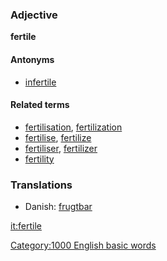 ===Adjective===
'''fertile'''

====Antonyms====
*[[infertile]]

====Related terms====
*[[fertilisation]], [[fertilization]]
*[[fertilise]], [[fertilize]]
*[[fertiliser]], [[fertilizer]]
*[[fertility]]

===Translations===
*Danish: [[frugtbar]]

[[it:fertile]]
[[Category:1000 English basic words]]